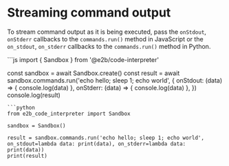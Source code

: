 # Streaming command output

To stream command output as it is being executed, pass the `onStdout`, `onStderr` callbacks to the `commands.run()` method in JavaScript
or the `on_stdout`, `on_stderr` callbacks to the `commands.run()` method in Python.

<CodeGroup>
```js
import { Sandbox } from '@e2b/code-interpreter'

const sandbox = await Sandbox.create()
const result = await sandbox.commands.run('echo hello; sleep 1; echo world', {
  onStdout: (data) => {
    console.log(data)
  },
  onStderr: (data) => {
    console.log(data)
  },
})
console.log(result)
```
```python
from e2b_code_interpreter import Sandbox

sandbox = Sandbox()

result = sandbox.commands.run('echo hello; sleep 1; echo world', on_stdout=lambda data: print(data), on_stderr=lambda data: print(data))
print(result)
```
</CodeGroup>
